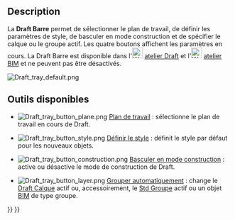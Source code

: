 <languages/>

{{Docnav/fr
|[[Draft_ShowSnapBar/fr|Barre d'aimantation]]
|[[Draft_Scale_Widget/fr|Widget d'échelle]]
|[[Draft_Workbench/fr|Atelier Draft]]
|IconL=Draft_ShowSnapBar.svg
|IconR=
|IconC=Workbench_Draft.svg
}}

{{TOCright}}

==Description==

La '''Draft Barre''' permet de sélectionner le plan de travail, de définir les paramètres de style, de basculer en mode construction et de spécifier le calque ou le groupe actif. Les quatre boutons affichent les paramètres en cours. La Draft Barre est disponible dans l'[[Image:Workbench_Draft.svg|24px]] [[Draft_Workbench/fr|atelier Draft]] et l'[[Image:Workbench_BIM.svg|24px]] [[BIM_Workbench/fr|atelier BIM]] et ne peuvent pas être désactivés.

[[Image:Draft_tray_default.png]]
{{Caption|La Draft Barre}}

<span id="Available_tools"></span>
==Outils disponibles==

* [[Image:Draft_tray_button_plane.png]] [[Draft_SelectPlane/fr|Plan de travail]] : sélectionne le plan de travail en cours de Draft.

* [[Image:Draft_tray_button_style.png]] [[Draft_SetStyle/fr|Définir le style]] : définit le style par défaut pour les nouveaux objets.

* [[Image:Draft_tray_button_construction.png]] [[Draft_ToggleConstructionMode/fr|Basculer en mode construction]] : active ou désactive le mode de construction de Draft.

* [[Image:Draft_tray_button_layer.png]] [[Draft_AutoGroup/fr|Grouper automatiquement]] : change le [[Draft_Layer/fr|Draft Calque]] actif ou, accessoirement, le [[Std_Group/fr|Std Groupe]] actif ou un objet [[BIM_Workbench/fr|BIM]] de type groupe.


{{Docnav/fr
|[[Draft_ShowSnapBar/fr|Barre d'aimantation]]
|[[Draft_Scale_Widget/fr|Widget d'échelle]]
|[[Draft_Workbench/fr|Atelier Draft]]
|IconL=Draft_ShowSnapBar.svg
|IconR=
|IconC=Workbench_Draft.svg
}}

{{Draft Tools navi{{#translation:}}}}
{{Userdocnavi{{#translation:}}}}